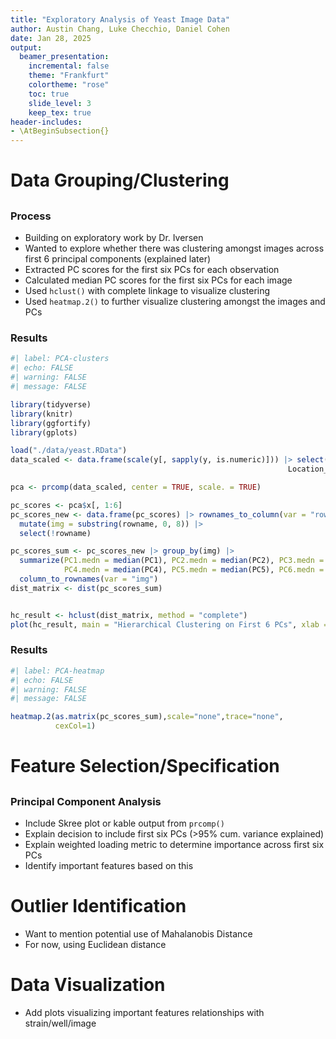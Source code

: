 ```yaml
---
title: "Exploratory Analysis of Yeast Image Data"
author: Austin Chang, Luke Checchio, Daniel Cohen
date: Jan 28, 2025
output: 
  beamer_presentation:
    incremental: false  
    theme: "Frankfurt"  
    colortheme: "rose"  
    toc: true   
    slide_level: 3
    keep_tex: true
header-includes: 
- \AtBeginSubsection{}
---
```


# Data Grouping/Clustering
##

### Process

- Building on exploratory work by Dr. Iversen
- Wanted to explore whether there was clustering amongst images across first 6 principal components (explained later)
- Extracted PC scores for the first six PCs for each observation
- Calculated median PC scores for the first six PCs for each image
- Used `hclust()` with complete linkage to visualize clustering
- Used `heatmap.2()` to further visualize clustering amongst the images and PCs

### Results

```r
#| label: PCA-clusters
#| echo: FALSE
#| warning: FALSE
#| message: FALSE

library(tidyverse)
library(knitr) 
library(ggfortify)
library(gplots)

load("./data/yeast.RData")
data_scaled <- data.frame(scale(y[, sapply(y, is.numeric)])) |> select(!c(Location_Center_X,
                                                              Location_Center_Y))

pca <- prcomp(data_scaled, center = TRUE, scale. = TRUE)

pc_scores <- pca$x[, 1:6]
pc_scores_new <- data.frame(pc_scores) |> rownames_to_column(var = "rowname") |>
  mutate(img = substring(rowname, 0, 8)) |>
  select(!rowname)

pc_scores_sum <- pc_scores_new |> group_by(img) |>
  summarize(PC1.medn = median(PC1), PC2.medn = median(PC2), PC3.medn = median(PC3),
            PC4.medn = median(PC4), PC5.medn = median(PC5), PC6.medn = median(PC6)) |>
  column_to_rownames(var = "img")
dist_matrix <- dist(pc_scores_sum)


hc_result <- hclust(dist_matrix, method = "complete")
plot(hc_result, main = "Hierarchical Clustering on First 6 PCs", xlab = "", sub = "")
```

### Results

```r
#| label: PCA-heatmap
#| echo: FALSE
#| warning: FALSE
#| message: FALSE

heatmap.2(as.matrix(pc_scores_sum),scale="none",trace="none",
          cexCol=1)
```

# Feature Selection/Specification
## 

### Principal Component Analysis

- Include Skree plot or kable output from `prcomp()`
- Explain decision to include first six PCs (>95% cum. variance explained)
- Explain weighted loading metric to determine importance across first six PCs
- Identify important features based on this

# Outlier Identification

- Want to mention potential use of Mahalanobis Distance
- For now, using Euclidean distance

# Data Visualization

- Add plots visualizing important features relationships with strain/well/image

